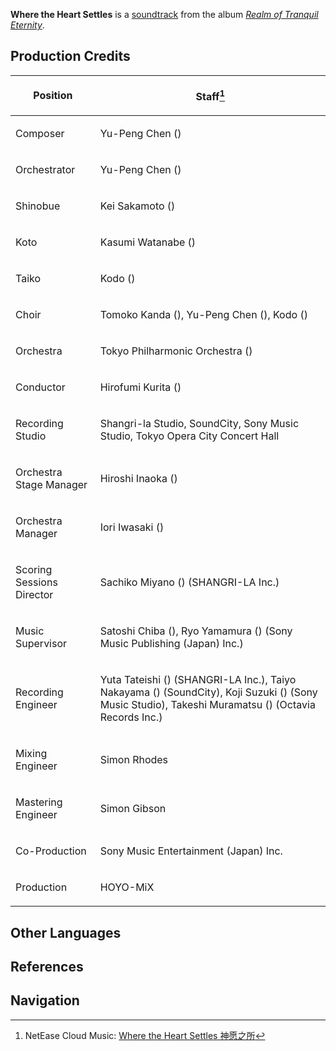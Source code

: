 {{Soundtrack Infobox
|title          =
|image          = Realm of Tranquil Eternity.jpg
|album          = Realm of Tranquil Eternity
|disc           = 2
|number         = 30
|featured       =
|featured2      =
|featured3      =
|featured_disc  =
|featured_disc2 =
|featured_disc3 =
|youtube_id     = 9xtAKakzZDs
|youtube_time   = 0
|spotify_id     = 40gJBY1LCAGsT74aLAlQ2P
|played_in      = Mt. Yougou
|during         = [[Mt. Yougou]]
|domain         =
|previous       = Hakushin's Lullaby
|next           = Miko's Night
}}
'''Where the Heart Settles''' is a [[soundtrack]] from the album ''[[Realm of Tranquil Eternity]]''.

==Production Credits==
{| class="wikitable" style="text-align:left; height:0.5em"
! Position
! Staff<ref>NetEase Cloud Music: [https://music.163.com/#/song?id=1879108724 Where the Heart Settles 神愿之所]</ref>
|-
! Composer
| Yu-Peng Chen ({{Lang|zh=陈致逸|mini=1}})
|-
! Orchestrator
| Yu-Peng Chen ({{Lang|zh=陈致逸|mini=1}})
|-
! Shinobue
| Kei Sakamoto ({{Lang|ja=坂本圭|mini=1}})
|-
! Koto
| Kasumi Watanabe ({{Lang|ja=渡邊香澄|mini=1}})
|-
! Taiko
| Kodo ({{Lang|ja=太鼓芸能集団 鼓童|mini=1}})
|-
! Choir
| Tomoko Kanda ({{Lang|ja=神田智子|mini=1}}), Yu-Peng Chen ({{Lang|zh=陈致逸|mini=1}}), Kodo ({{Lang|ja=太鼓芸能集団 鼓童|mini=1}})
|-
! Orchestra
| Tokyo Philharmonic Orchestra ({{Lang|ja=東京フィルハーモニー交響楽団|mini=1}})
|-
! Conductor
| Hirofumi Kurita ({{Lang|ja=栗田博文|mini=1}})
|-
! Recording Studio
| Shangri-la Studio, SoundCity, Sony Music Studio, Tokyo Opera City Concert Hall
|-
! Orchestra Stage Manager
| Hiroshi Inaoka ({{Lang|ja=稲岡宏司|mini=1}})
|-
! Orchestra Manager
| Iori Iwasaki ({{Lang|ja=岩崎井織|mini=1}})
|-
! Scoring Sessions Director
| Sachiko Miyano ({{Lang|ja=宮野幸子|mini=1}}) (SHANGRI-LA Inc.)
|-
! Music Supervisor
| Satoshi Chiba ({{Lang|ja=千葉智史|mini=1}}), Ryo Yamamura ({{Lang|ja=山村涼|mini=1}}) (Sony Music Publishing (Japan) Inc.)
|-
! Recording Engineer
| Yuta Tateishi ({{Lang|ja=立石佑太|mini=1}}) (SHANGRI-LA Inc.), Taiyo Nakayama ({{Lang|ja=中山太陽|mini=1}}) (SoundCity), Koji Suzuki ({{Lang|ja=鈴木浩二|mini=1}}) (Sony Music Studio), Takeshi Muramatsu ({{Lang|ja=村松健|mini=1}}) (Octavia Records Inc.)
|-
! Mixing Engineer
| Simon Rhodes
|-
! Mastering Engineer
| Simon Gibson
|-
! Co-Production
| Sony Music Entertainment (Japan) Inc.
|-
! Production
| HOYO-MiX
|}

==Other Languages==
{{Other Languages
|default_hidden = 1
|en      = Where the Heart Settles
|zhs     = 神愿之所
|zhs_rm  = Shényuàn zhī Suǒ
|zht     = 神願之所
|zht_rm  = Shényuàn zhī Suǒ
|ja      = 神願の所
|ja_rm   = Shingan no Tokoro{{Assumed}}
}}

==References==
{{Reflist}}

==Navigation==
{{Soundtrack Navbox|Realm of Tranquil Eternity}}